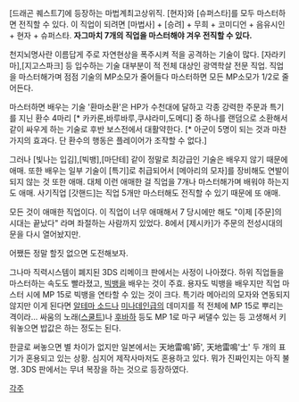 [드래곤 퀘스트7]에 등장하는 마법계최고상위직.
[현자]와 [슈퍼스타]를 모두 마스터하면 전직할 수 있다.
이 직업이 되려면 [마법사] + [승려] + 무희 + 코미디언 + 음유시인 + 현자 + 슈퍼스타. 
'''자그마치 7개의 직업을 마스터해야 겨우 전직할 수 있다.'''

천지뇌명사란 이름답게 주로 자연현상을 폭주시켜 적을 공격하는 기술이 많다. [자라키마],[지고스파크] 등 입수하는 기술 대부분이 적 전체 대상인 광역학살 전문 직업. 직업을 마스터해가며 점점 기술의 MP소모가 줄어들다 마스터하면 모든 MP소모가 1/2로 줄어든다.

마스터하면 배우는 기술 '환마소환'은 HP가 수천대에 달하고 각종 강력한 주문과 특기를 지닌 환수 4마리 [* 카카론,바루바루,쿠샤라미,도메디] 중 하나를 랜덤으로 소환해서 같이 싸우게 하는 기술로 후반 보스전에서 대활약한다. [* 아군이 5명이 되는 것과 마찬가지의 효과다. 단 환수의 행동은 플레이어가 조작할 수 없다.]

그러나 [빛나는 입김],[빅뱅],[마단테] 같이 정말로 최강급인 기술은 배우지 않기 때문에 애매. 또한 배우는 일부 기술이 [특기]로 취급되어서 [메아리의 모자]를 장비해도 연발이 되지 않는 것 또한 애매. 대체 이런 애매한 걸 직업을 7개나 마스터해가며 배워야 하는지도 애매. 사기직업 [갓핸드]는 직업 5개만 마스터해도 전직할 수 있기 때문에 또 애매.

모든 것이 애매한 직업이다. 이 직업이 너무 애매해서 7 당시에만 해도 "이제 [주문]의 시대는 끝났다" 라며 좌절하는 사람까지 있었다. 8에서 [제시카]가 주문의 전성시대의 문을 다시 열어놨지만.

어쨌든 정말 할짓 없으면 도전해보자.

그나마 직력시스템이 폐지된 3DS 리메이크 판에서는 사정이 나아졌다. 하위 직업들을 마스터하는 속도도 빨라졌고, [[빅뱅]]을 배우는 것이 주효. 용자도 빅뱅을 배우지만 직업 마스터 시에 MP 15로 빅뱅을 연타할 수 있는 것이 크다. 특기라 메아리의 모자와 연동되지 않지만 이게 된다면 [[알테마 소드]]나 [[미나데인]]급의 데미지를 적 전체에 MP 15로 뿌리는 격이라... 싸움의 노래([[스쿨트]])나 [[후바하]] 등도 MP 1로 마구 써댈수 있는 등 고생해서 키워놓으면 밥값은 하는 정도는 된다. 

한글로 써놓으면 별 차이가 없지만 일본에서는 天地雷鳴'師', 天地雷鳴'士' 두 개의 표기가 혼용되고 있는 상황. 심지어 제작사마저도 혼용하고 있다. 뭐가 진짜인지는 아직 불명. 3DS 판에서는 무녀 복장을 하는 것으로 등장하였다. 

[[각주]]
